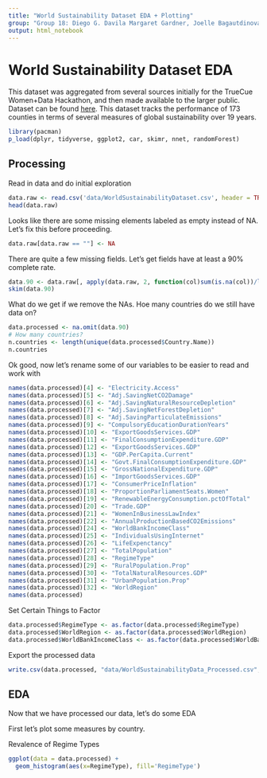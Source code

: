 ```yaml
---
title: "World Sustainability Dataset EDA + Plotting"
group: "Group 18: Diego G. Davila Margaret Gardner, Joelle Bagautdinova"
output: html_notebook
---
```


# World Sustainability Dataset EDA
This dataset was aggregated from several sources initially for the TrueCue Women+Data Hackathon, and then made available to the larger public. Dataset can be found [here](https://www.kaggle.com/datasets/truecue/worldsustainabilitydataset). This dataset tracks the performance of 173 counties in terms of several measures of global sustainability over 19 years. 

```r
library(pacman)
p_load(dplyr, tidyverse, ggplot2, car, skimr, nnet, randomForest)
```

## Processing

Read in data and do initial exploration
```r
data.raw <- read.csv('data/WorldSustainabilityDataset.csv', header = TRUE)
head(data.raw)
```

Looks like there are some missing elements labeled as empty instead of NA. Let's fix this before proceeding.
```r
data.raw[data.raw == ""] <- NA
```

There are quite a few missing fields. Let's get fields have at least a 90% complete rate. 
```r
data.90 <- data.raw[, apply(data.raw, 2, function(col)sum(is.na(col))/length(col)) < 0.10]
skim(data.90)
```

What do we get if we remove the NAs. Hoe many countries do we still have data on?
```r
data.processed <- na.omit(data.90)
# How many countries?
n.countries <- length(unique(data.processed$Country.Name))
n.countries
```

Ok good, now let's rename some of our variables to be easier to read and work with
```r
names(data.processed)[4] <- "Electricity.Access"
names(data.processed)[5] <- "Adj.SavingNetCO2Damage"
names(data.processed)[6] <- "Adj.SavingNaturalResourceDepletion"
names(data.processed)[7] <- "Adj.SavingNetForestDepletion"
names(data.processed)[8] <- "Adj.SavingParticulateEmissions"
names(data.processed)[9] <- "CompulsoryEducationDurationYears"
names(data.processed)[10] <- "ExportGoodsServices.GDP"
names(data.processed)[11] <- "FinalConsumptionExpenditure.GDP"
names(data.processed)[12] <- "ExportGoodsServices.GDP"
names(data.processed)[13] <- "GDP.PerCapita.Current"
names(data.processed)[14] <- "Govt.FinalConsumptionExpenditure.GDP"
names(data.processed)[15] <- "GrossNationalExpenditure.GDP"
names(data.processed)[16] <- "ImportGoodsServices.GDP"
names(data.processed)[17] <- "ConsumerPriceInflation"
names(data.processed)[18] <- "ProportionParliamentSeats.Women"
names(data.processed)[19] <- "RenewableEnergyConsumption.pctOfTotal"
names(data.processed)[20] <- "Trade.GDP"
names(data.processed)[21] <- "WomenInBusinessLawIndex"
names(data.processed)[22] <- "AnnualProductionBasedCO2Emissions"
names(data.processed)[24] <- "WorldBankIncomeClass"
names(data.processed)[25] <- "IndividualsUsingInternet"
names(data.processed)[26] <- "LifeExpenctancy"
names(data.processed)[27] <- "TotalPopulation"
names(data.processed)[28] <- "RegimeType"
names(data.processed)[29] <- "RuralPopulation.Prop"
names(data.processed)[30] <- "TotalNaturalResources.GDP"
names(data.processed)[31] <- "UrbanPopulation.Prop"
names(data.processed)[32] <- "WorldRegion"
names(data.processed)
```
Set Certain Things to Factor
```r
data.processed$RegimeType <- as.factor(data.processed$RegimeType)
data.processed$WorldRegion <- as.factor(data.processed$WorldRegion)
data.processed$WorldBankIncomeClass <- as.factor(data.processed$WorldBankIncomeClass)

```


Export the processed data
```r
write.csv(data.processed, "data/WorldSustainabilityData_Processed.csv", row.names = FALSE)
```

## EDA

Now that we have processed our data, let's do some EDA

First let's plot some measures by country. 

Revalence of Regime Types
```r

ggplot(data = data.processed) +
  geom_histogram(aes(x=RegimeType), fill='RegimeType')

```



